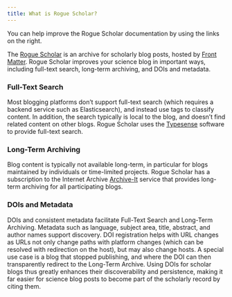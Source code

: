 ```yaml
---
title: What is Rogue Scholar?
---
```


:::{.callout-tip}
You can help improve the Rogue Scholar documentation by using the links on the right.
:::

The [Rogue Scholar](https://rogue-scholar.org) is an archive for scholarly blog posts, hosted by [Front Matter](https://front-matter.io). 
Rogue Scholar improves your science blog in important ways, including full-text search, long-term archiving, and DOIs and metadata.

### Full-Text Search

Most blogging platforms don't support full-text search (which requires a backend service such as Elasticsearch), and instead use tags to classify content. In addition, the search typically is local to the blog, and doesn't find related content on other blogs. Rogue Scholar uses the [Typesense](https://typesense.org/) software to provide
full-text search.

### Long-Term Archiving

Blog content is typically not available long-term, in particular for blogs maintained by individuals or time-limited projects. Rogue Scholar has a subscription to the Internet Archive [Archive-It](https://archive-it.org/home/rogue-scholar) service that provides long-term archiving for all participating blogs.

### DOIs and Metadata

DOIs and consistent metadata facilitate Full-Text Search and Long-Term Archiving. Metadata such as language, subject area, title, abstract, and author names support discovery. DOI registration helps with URL changes as URLs not only change paths with platform changes (which can be resolved with redirection on the host), but may also change hosts. A special use case is a blog that stopped publishing, and where the DOI can then transparently redirect to the Long-Term Archive. Using DOIs for scholar blogs thus greatly enhances their discoverability and persistence, making it far easier for science blog posts to become part of the scholarly record by citing them.
